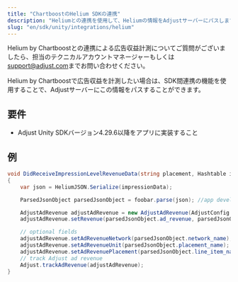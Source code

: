 ```yaml
---
title: "ChartboostのHelium SDKの連携"
description: "Heliumとの連携を使用して、Heliumの情報をAdjustサーバーにパスします。"
slug: "en/sdk/unity/integrations/helium"
---
```

<callout type="note"> 

Helium by Chartboostとの連携による広告収益計測についてご質問がございましたら、担当のテクニカルアカウントマネージャーもしくは[support@adjust.com](mailto:support@adjust.com)までお問い合わせください。
</Callout> 

Helium by Chartboostで広告収益を計測したい場合は、SDK間連携の機能を使用することで、Adjustサーバーにこの情報をパスすることができます。

要件
---

* Adjust Unity SDKバージョン4\.29\.6以降をアプリに実装すること

例
---

```cs
void DidReceiveImpressionLevelRevenueData(string placement, Hashtable impressionData)
{
    var json = HeliumJSON.Serialize(impressionData);

    ParsedJsonObject parsedJsonObject = foobar.parse(json); //app developer defined function to parse Helium impressionData JSON string

    AdjustAdRevenue adjustAdRevenue = new AdjustAdRevenue(AdjustConfig.AdjustAdRevenueSourceHeliumChartboost);
    adjustAdRevenue.setRevenue(parsedJsonObject.ad_revenue, parsedJsonObject.currency_type);

    // optional fields
    adjustAdRevenue.setAdRevenueNetwork(parsedJsonObject.network_name);     // Helium demand network name
    adjustAdRevenue.setAdRevenueUnit(parsedJsonObject.placement_name);      // Helium placement name
    adjustAdRevenue.setAdRevenuePlacement(parsedJsonObject.line_item_name); // Helium line item name
    // track Adjust ad revenue
    Adjust.trackAdRevenue(adjustAdRevenue);
}
```


